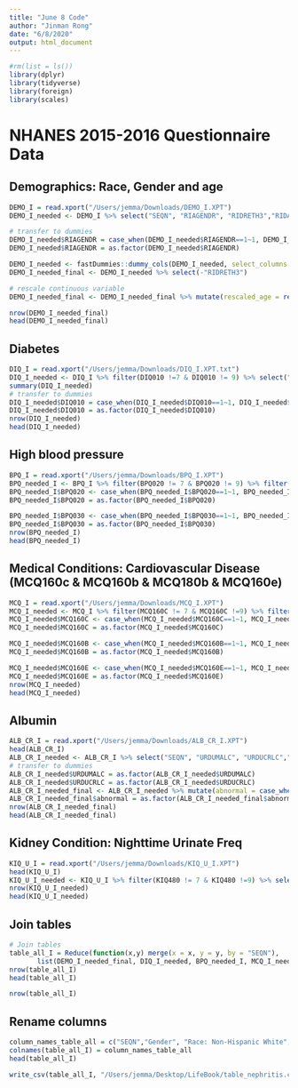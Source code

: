 ```yaml
---
title: "June 8 Code"
author: "Jinman Rong"
date: "6/8/2020"
output: html_document
---
```


```r
#rm(list = ls())
library(dplyr)
library(tidyverse)
library(foreign)
library(scales)
```

# NHANES 2015-2016 Questionnaire Data

## Demographics: Race, Gender and age
```r
DEMO_I = read.xport("/Users/jemma/Downloads/DEMO_I.XPT") 
DEMO_I_needed <- DEMO_I %>% select("SEQN", "RIAGENDR", "RIDRETH3","RIDAGEYR") %>% drop_na()

# transfer to dummies
DEMO_I_needed$RIAGENDR = case_when(DEMO_I_needed$RIAGENDR==1~1, DEMO_I_needed$RIAGENDR==2~0)
DEMO_I_needed$RIAGENDR = as.factor(DEMO_I_needed$RIAGENDR)

DEMO_I_needed <- fastDummies::dummy_cols(DEMO_I_needed, select_columns = "RIDRETH3")
DEMO_I_needed_final <- DEMO_I_needed %>% select(-"RIDRETH3")

# rescale continuous variable
DEMO_I_needed_final <- DEMO_I_needed_final %>% mutate(rescaled_age = rescale(DEMO_I_needed_final$RIDAGEYR)) %>% select(-"RIDAGEYR")

nrow(DEMO_I_needed_final)
head(DEMO_I_needed_final)
```

## Diabetes
```r
DIQ_I = read.xport("/Users/jemma/Downloads/DIQ_I.XPT.txt") 
DIQ_I_needed <- DIQ_I %>% filter(DIQ010 !=7 & DIQ010 != 9) %>% select("SEQN","DIQ010") %>% drop_na()
summary(DIQ_I_needed)
# transfer to dummies
DIQ_I_needed$DIQ010 = case_when(DIQ_I_needed$DIQ010==1~1, DIQ_I_needed$DIQ010==2~0, DIQ_I_needed$DIQ010==3~0)
DIQ_I_needed$DIQ010 = as.factor(DIQ_I_needed$DIQ010)
nrow(DIQ_I_needed)
head(DIQ_I_needed)
```

## High blood pressure
```r
BPQ_I = read.xport("/Users/jemma/Downloads/BPQ_I.XPT")
BPQ_needed_I <- BPQ_I %>% filter(BPQ020 != 7 & BPQ020 != 9) %>% filter(BPQ030 != 7 & BPQ030 != 9) %>% select("SEQN","BPQ020", "BPQ030") %>% drop_na()
BPQ_needed_I$BPQ020 <- case_when(BPQ_needed_I$BPQ020==1~1, BPQ_needed_I$BPQ020==2~0)
BPQ_needed_I$BPQ020 = as.factor(BPQ_needed_I$BPQ020)

BPQ_needed_I$BPQ030 <- case_when(BPQ_needed_I$BPQ030==1~1, BPQ_needed_I$BPQ030==2~0)
BPQ_needed_I$BPQ030 = as.factor(BPQ_needed_I$BPQ030)
nrow(BPQ_needed_I)
head(BPQ_needed_I)
```

## Medical Conditions: Cardiovascular Disease (MCQ160c & MCQ160b & MCQ180b & MCQ160e)
```r
MCQ_I = read.xport("/Users/jemma/Downloads/MCQ_I.XPT")
MCQ_I_needed <- MCQ_I %>% filter(MCQ160C != 7 & MCQ160C !=9) %>% filter(MCQ160B != 7 & MCQ160B !=9) %>% filter(MCQ160E != 7 & MCQ160E !=9) %>% select("SEQN", "MCQ160C", "MCQ160B", "MCQ160E") %>% drop_na()
MCQ_I_needed$MCQ160C <- case_when(MCQ_I_needed$MCQ160C==1~1, MCQ_I_needed$MCQ160C==2~0)
MCQ_I_needed$MCQ160C = as.factor(MCQ_I_needed$MCQ160C)

MCQ_I_needed$MCQ160B <- case_when(MCQ_I_needed$MCQ160B==1~1, MCQ_I_needed$MCQ160B==2~0)
MCQ_I_needed$MCQ160B = as.factor(MCQ_I_needed$MCQ160B)

MCQ_I_needed$MCQ160E <- case_when(MCQ_I_needed$MCQ160E==1~1, MCQ_I_needed$MCQ160E==2~0)
MCQ_I_needed$MCQ160E = as.factor(MCQ_I_needed$MCQ160E)
nrow(MCQ_I_needed)
head(MCQ_I_needed)
```

## Albumin
```r
ALB_CR_I = read.xport("/Users/jemma/Downloads/ALB_CR_I.XPT")
head(ALB_CR_I)
ALB_CR_I_needed <- ALB_CR_I %>% select("SEQN", "URDUMALC", "URDUCRLC","URDACT") %>% drop_na()
# transfer to dummies 
ALB_CR_I_needed$URDUMALC = as.factor(ALB_CR_I_needed$URDUMALC)
ALB_CR_I_needed$URDUCRLC = as.factor(ALB_CR_I_needed$URDUCRLC)
ALB_CR_I_needed_final <- ALB_CR_I_needed %>% mutate(abnormal = case_when(URDACT>30~1, URDACT<=30~0)) %>% select(-c("URDACT"))
ALB_CR_I_needed_final$abnormal = as.factor(ALB_CR_I_needed_final$abnormal)
nrow(ALB_CR_I_needed_final)
head(ALB_CR_I_needed_final)
```

## Kidney Condition: Nighttime Urinate Freq
```r
KIQ_U_I = read.xport("/Users/jemma/Downloads/KIQ_U_I.XPT")
head(KIQ_U_I)
KIQ_U_I_needed <- KIQ_U_I %>% filter(KIQ480 != 7 & KIQ480 !=9) %>% select("SEQN", "KIQ480") %>% drop_na() 
nrow(KIQ_U_I_needed)
head(KIQ_U_I_needed)
```

## Join tables 
```r
# Join tables
table_all_I = Reduce(function(x,y) merge(x = x, y = y, by = "SEQN"), 
       list(DEMO_I_needed_final, DIQ_I_needed, BPQ_needed_I, MCQ_I_needed,KIQ_U_I_needed,ALB_CR_I_needed_final))
nrow(table_all_I)
head(table_all_I)

nrow(table_all_I)
```
## Rename columns 
```r
column_names_table_all = c("SEQN","Gender", "Race: Non-Hispanic White", "Race: Non-Hispanic Black", "Race: Mexican American", "Race: Other Hispanic", "Race: Non-Hispanic Asian", "Race: Other Race - Including Multi-Racial", "Age", "Diabetes", "High blood pressure (1 time)", "High blood pressure (2 or more times)", "Coronary heart disease", "Congestive heart failure","Heart attack","# of times urinate in night", "Albumin","Creatinine","Nephritis")
colnames(table_all_I) = column_names_table_all
head(table_all_I)
```

```r
write_csv(table_all_I, "/Users/jemma/Desktop/LifeBook/table_nephritis.csv")
```

